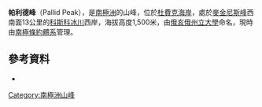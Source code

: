 {{coord|84|37|S|178|49|W|display=title}}

'''帕利德峰'''（Pallid Peak），是[[南極洲|南極洲]]的山峰，位於[[杜費克海岸|杜費克海岸]]，處於[[麥金尼斯峰|麥金尼斯峰]]西南面13公里的[[科斯科冰川|科斯科冰川]]西岸，海拔高度1,500米，由[[俄亥俄州立大學|俄亥俄州立大學]]命名，現時由[[南極條約體系|南極條約體系]]管理。

==參考資料==
*{{usgs-gazetteer}}

{{DEFAULTSORT:Pallid Peak}}
[[Category:南極洲山峰|Category:南極洲山峰]]


{{DufekCoast-geo-stub}}